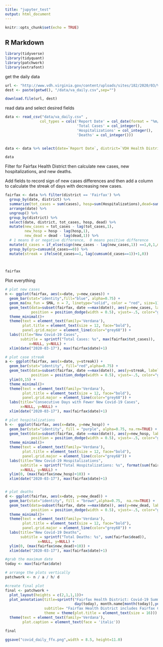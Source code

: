 ```yaml
---
title: "jupyter_test"
output: html_document
---
```


```r
knitr::opts_chunk$set(echo = TRUE)
```

## R Markdown

```r
library(tidyverse)
library(tidyquant)
library(patchwork)
library(extrafont)


```


get the daily data
```r


url <- "http://www.vdh.virginia.gov/content/uploads/sites/182/2020/03/VDH-COVID-19-PublicUseDataset-Cases.csv"
dest <- paste(getwd(), "/data/va_daily.csv",sep="")

download.file(url, dest)


```
read data and select desired fields
```r
data <- read_csv("data/va_daily.csv" ,
                col_types = cols('Report Date' = col_date(format = "%m/%d/%Y"),
                                 'Total Cases' = col_integer(),
                                 'Hospitalizations' = col_integer(),
                                 'Deaths' = col_integer()))
                

data <- data %>% select(date=`Report Date`, district=`VDH Health District`, cases=`Total Cases`, Hospitalizations, Deaths)

data
```


Filter for Fairfax Health District then calculate new cases, new hospitalizations, and new deaths.

Add fields to record sign of new cases differences and then add a column to calculate the streak of days with decreasing new cases.
```r
fairfax <- data %>% filter(district == 'Fairfax') %>% 
  group_by(date, district) %>%
  summarize(tot_cases = sum(cases), hosp=sum(Hospitalizations),dead=sum(Deaths)) %>% 
  arrange(date) %>% 
  ungroup() %>% 
  group_by(district) %>%
  select(date, district, tot_cases, hosp, dead) %>%
  mutate(new_cases = tot_cases - lag(tot_cases,1),
         new_hosp = hosp - lag(hosp,1),
         new_dead = dead - lag(dead,1)) %>% 
  # 1 means 0 or negative difference,  0 means positive difference
  mutate(d_cases = if_else(sign(new_cases - lag(new_cases,1)) ==1,0,1,missing=0)) %>%
  group_by(grp=cumsum(d_cases==0)) %>% 
  mutate(streak = ifelse(d_cases==1, lag(cumsum(d_cases==1))+1,0))

  

fairfax

```


Plot everything
```r

# plot new cases
n <- ggplot(fairfax, aes(x=date, y=new_cases)) +
  geom_bar(stat="identity",fill="blue", alpha=0.75) +
  geom_ma(ma_fun = SMA, n = 7, linetype="solid", color = "red", size=1) +
  geom_text(data=subset(fairfax, date ==max(date)), aes(y=new_cases, label=new_cases),
            position = position_dodge(width = 0.5), vjust=-.5, color="grey32") +
  theme_minimal()+
  theme(text = element_text(family='Verdana'),
        plot.title = element_text(size = 12, face="bold"),
        panel.grid.major = element_line(color="grey68")) +
  labs(title="New Covid-19 Cases",
       subtitle = sprintf("Total Cases: %s", max(fairfax$tot_cases)),
           x=NULL, y=NULL) +
  xlim(date("2020-03-17"), max(fairfax$date)+1)

# plot case streak
a <- ggplot(fairfax, aes(x=date, y=streak)) + 
  geom_bar(stat="identity", fill="red",alpha=0.75) +
  geom_text(data=subset(fairfax, date ==max(date)), aes(y=streak, label=streak),
            position = position_dodge(width = 0.5), vjust=-.5, color="grey32") +
  ylim(0,15) +
  theme_minimal()+
  theme(text = element_text(family='Verdana'),
        plot.title = element_text(size = 12, face="bold"),
        panel.grid.major = element_line(color="grey68")) +
  labs(title="Consecutive Days with Fewer New Covid-19 Cases",
       x=NULL, y=NULL) +
  xlim(date("2020-03-17"), max(fairfax$date)+1)

# plot hospitalizations
h <-  ggplot(fairfax, aes(x=date, y=new_hosp)) +
  geom_bar(stat="identity", fill = "purple", alpha=0.75, na.rm=TRUE) +
  geom_text(data=subset(fairfax, date ==max(date)), aes(y=new_hosp, label=new_hosp),
            position = position_dodge(width = 0.5), vjust=-.5, color="grey32") +
  theme_minimal()+
  theme(text = element_text(family='Verdana'),
        plot.title = element_text(size = 12, face="bold"),
        panel.grid.major = element_line(color="grey68")) +
  labs(title="New Covid-19 Hospitalizations",
       subtitle = sprintf("Total Hospitalizations: %s", format(sum(fairfax$hosp),big.mark=",", scientific=FALSE)),
       x=NULL, y=NULL) +
  ylim(0, (max(fairfax$new_hosp)+10)) +
  xlim(date("2020-03-17"), max(fairfax$date)+1)


# plot deaths
d <- ggplot(fairfax, aes(x=date, y=new_dead)) +
  geom_bar(stat="identity", fill = "brown",alpha=0.75,  na.rm=TRUE) +
  geom_text(data=subset(fairfax, date ==max(date)), aes(y=new_dead, label=new_dead),
            position = position_dodge(width = 0.5), vjust=-.5, color="grey32") +
  theme_minimal()+
  theme(text = element_text(family='Verdana'),
        plot.title = element_text(size = 12, face="bold"),
        panel.grid.major = element_line(color="grey68")) +
  labs(title="New Covid-19 Deaths",
       subtitle = sprintf("Total Deaths: %s", sum(fairfax$dead)),
               x=NULL, y=NULL) +
  ylim(0, (max(fairfax$new_dead)+10)) +
  xlim(date("2020-03-17"), max(fairfax$date)+1)

#grab the maximum date
today <- max(fairfax$date)

# arrange the plots vertically
patchwork <- n / a / h/ d 

#create final plot
final <- patchwork + 
  plot_layout(heights = c(2,1,1,1))+
  plot_annotation(title=sprintf("Fairfax Health District: Covid-19 Summary for %s %s %s",
                                day(today), month.name[month(today)],year(today)),
                  subtitle= "Fairfax Health District includes Fairfax County, City of Fairfax, and City of Falls Church\nSource: Virginia Department of Health",
                  theme = theme(plot.title = element_text(size = 16))) &
  theme(text = element_text(family='Verdana'),
        plot.caption = element_text(face = 'italic')) 

final
```

```r
ggsave("covid_daily_ffx.png",width = 8.5, height=11.0)
```





